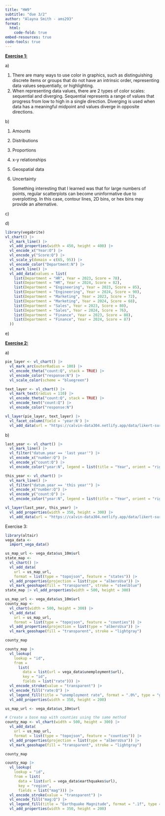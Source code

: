 ```yaml
---
title: "HW9"
subtitle: "due 3/2"
author: "Alayna Smith - ams293"
format: 
  html:
    code-fold: true
embed-resources: true
code-tools: true
---
```


[**Exercise 1:**]{.underline}

a\)

1.  There are many ways to use color in graphics, such as distinguishing discrete items or groups that do not have an intrinsic order, representing data values sequentially, or highlighting.
2.  When representing data values, there are 2 types of color scales: sequential and diverging. Sequential represents a range of values that progress from low to high in a single direction. Diverging is used when data has a meaningful midpoint and values diverge in opposite directions.

b\)

1.  Amounts

2.  Distributions

3.  Proportions

4.  x-y relationships

5.  Geospatial data

6.  Uncertainty

    Something interesting that I learned was that for large numbers of points, regular scatterplots can become uninformative due to overplotting. In this case, contour lines, 2D bins, or hex bins may provide an alternative.

c\)

d\)

```r
library(vegabrite)
vl_chart() |>
  vl_mark_line() |>
  vl_add_properties(width = 450, height = 400) |>
  vl_encode_x("Year:O") |>
  vl_encode_y("Score:Q") |>
  vl_scale_y(domain = c(65, 95)) |>
  vl_encode_color("Department:N") |>
  vl_mark_line() |>
  vl_add_data(values = list(
    list(Department = "HR", Year = 2023, Score = 78),
    list(Department = "HR", Year = 2024, Score = 82),
    list(Department = "Engineering", Year = 2023, Score = 85),
    list(Department = "Engineering", Year = 2024, Score = 90),
    list(Department = "Marketing", Year = 2023, Score = 72),
    list(Department = "Marketing", Year = 2024, Score = 68),
    list(Department = "Sales", Year = 2023, Score = 80),
    list(Department = "Sales", Year = 2024, Score = 76),
    list(Department = "Finance", Year = 2023, Score = 88),
    list(Department = "Finance", Year = 2024, Score = 87)
  ))
```

e\)

[**Exercise 2:**]{.underline}

a\)

```r
pie_layer <- vl_chart() |>
  vl_mark_arc(outerRadius = 100) |>
  vl_encode_theta("count:Q", stack = TRUE) |>
  vl_encode_color("response:N") |>
  vl_scale_color(scheme = "bluegreen")

text_layer <- vl_chart() |>
  vl_mark_text(radius = 110) |>
  vl_encode_theta("count:Q", stack = TRUE) |>
  vl_encode_text("count:Q") |>
  vl_encode_color("response:N")

vl_layer(pie_layer, text_layer) |>
  vl_facet_column(field = 'year:N') |>
  vl_add_data(url = "https://calvin-data304.netlify.app/data/likert-survey.csv")
```

b\)

```r
last_year <- vl_chart() |>
  vl_mark_line() |>
  vl_filter("datum.year == 'last year'") |>
  vl_encode_x("number:Q") |>
  vl_encode_y("count:Q") |>
  vl_encode_color("year:N", legend = list(title = "Year", orient = "right"))

this_year <- vl_chart() |>
  vl_mark_line() |>
  vl_filter("datum.year == 'this year'") |>
  vl_encode_x("number:Q") |>
  vl_encode_y("count:Q") |>
  vl_encode_color("year:N", legend = list(title = "Year", orient = "right"))

vl_layer(last_year, this_year) |>
  vl_add_properties(width = 350, height = 300) |>
  vl_add_data(url = "https://calvin-data304.netlify.app/data/likert-survey.csv")
```

Exercise 3:

```r
library(altair)
vega_data <-
  import_vega_data()

us_map_url <- vega_data$us_10m$url
state_map <-
  vl_chart() |>
  vl_add_data(
    url = us_map_url, 
    format = list(type = "topojson", feature = "states")) |>
  vl_add_properties(projection = list(type = "albersUsa")) |>
  vl_mark_geoshape(fill = "transparent", stroke = "steelblue") 
state_map |> vl_add_properties(width = 500, height = 300)
```

```r
us_map_url <- vega_data$us_10m$url
county_map <-
  vl_chart(width = 500, height = 300) |>
  vl_add_data(
    url = us_map_url, 
    format = list(type = "topojson", feature = "counties")) |>
  vl_add_properties(projection = list(type = "albersUsa")) |>
  vl_mark_geoshape(fill = "transparent", stroke = "lightgray") 

county_map

county_map |>
  vl_lookup(
    lookup = "id", 
    from = 
      list(
        data = list(url = vega_data$unemployment$url), 
        key = "id", 
        fields = list("rate"))) |> 
  vl_encode_stroke(value = "transparent") |>
  vl_encode_fill("rate:Q") |>
  vl_legend_fill(title = "unemployment rate", format = ".0%", type = "gradient") |>
  vl_add_properties(width = 350, height = 200)
```

```r
us_map_url <- vega_data$us_10m$url

# Create a base map with counties using the same method
county_map <- vl_chart(width = 500, height = 300) |>
  vl_add_data(
    url = us_map_url, 
    format = list(type = "topojson", feature = "counties")) |>
  vl_add_properties(projection = list(type = "albersUsa")) |>
  vl_mark_geoshape(fill = "transparent", stroke = "lightgray")

county_map

county_map |>
  vl_lookup(
    lookup = "id", 
    from = list(
      data = list(url = vega_data$earthquakes$url), 
      key = "region", 
      fields = list("mag"))) |>  
  vl_encode_stroke(value = "transparent") |>
  vl_encode_fill("mag:Q") |>
  vl_legend_fill(title = "Earthquake Magnitude", format = ".1f", type = "gradient") |>
  vl_add_properties(width = 350, height = 200)
```
